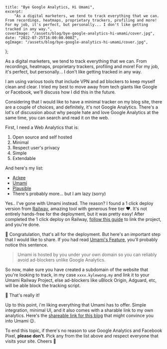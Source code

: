     title: "Bye Google Analytics, Hi Umami",
    excerpt:
        "As a digital marketers, we tend to track everything that we can. From recordings, heatmaps, proprietary trackers, profiling and more! For my job, it's perfect, but personally... I don't like getting tracked in any way.",
    coverImage: "/assets/blog/bye-google-analytics-hi-umami/cover.jpg",
    date: "2022-07-25T16:00:00.000Z",
    ogImage: "/assets/blog/bye-google-analytics-hi-umami/cover.jpg",
};

As a digital marketers, we tend to track everything that we can. From recordings, heatmaps, proprietary trackers, profiling and more! For my job, it's perfect, but personally... I don't like getting tracked in any way.

I am using various tools that include VPN and ad blockers to keep myself clean and clear. I tried my best to move away from tech giants like Google or Facebook, we'll discuss how I did this in the future.

Considering that I would like to have a minimal tracker on my blog site, there are a couple of choices, and definitely, it's not Google Analytics. There's a lot's of discussion about why people hate and love Google Analytics at the same time, you can search and read it on the web.

First, I need a Web Analytics that is:

1. Open source and self hosted
2. Minimal
3. Respect user's privacy
4. Simple
5. Extendable

And here's my list:

-   [Ackee](https://ackee.electerious.com)
-   [Umami](https://umami.is)
-   [Plausible](https://plausible.io)
-   There's probably more... but I am lazy (sorry)

Yes.. I've gone with Umami instead. The reason? I found a 1 click deploy version from [Railway](https://railway.app/starters?search=umami&referralCode=mK3Big), amazing tool with generous free tier ❤️. It's not entirely hands-free for the deployment, but it was pretty easy! After completed the 1 click deploy on Railway, [follow this guide](https://umami.is/docs/running-on-railway) to link the project, and you're done.

🎉 Congratulation, that's all for the deployment. But here's an important step that I would like to share. If you had read [Umami's Feature](https://umami.is/features), you'll probably notice this sentence.

> Umami is hosted by you under your own domain so you can reliably avoid ad-blockers unlike Google Analytics.

So now, make sure you have created a subdomain of the website that you're looking to track, in my case `xxxx.kylewong.my` and link it to your Umami Railway Project, else ad-blockers like uBlock Origin, Adguard, etc, will be able block the tracking script.

🥳 That's really it!

Up to this point, i'm liking everything that Umami has to offer. Simple integration, minimal UI, and it also comes with a sharable link to my own analytics. Here's the [shareable link for this blog](https://5oddwdpyqe.kylewong.my/share/zT7fHNea/Kyle%20Blog) that might convince you into Umami 😉.

To end this topic, if there's no reason to use Google Analytics and Facebook Pixel, **please don't**. Pick any from the list above and respect everyone that visits your site. Cheers 🥂

